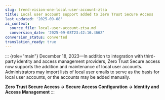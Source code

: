 ```yaml
---
slug: trend-vision-one-local-user-account-ztsa
title: Local user account support added to Zero Trust Secure Access
last_updated: '2025-09-08'
ai_context:
  source_file: local-user-account-ztsa.md
  conversion_date: '2025-09-08T23:42:16.466Z'
conversion_status: converted
translation_ready: true
---
```


::: {role="main"}
December 18, 2023—In addition to integration with third-party identity and access management providers, Zero Trust Secure access now supports the addition and maintenance of local user accounts. Administrators may import lists of local user emails to serve as the basis for local user accounts, or the accounts may be added manually.

**Zero Trust Secure Access → Secure Access Configuration → Identity and Access Management**
:::
